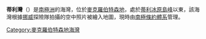 {{coord|67|24|S|60|4|E|display=title}}

'''蒂利灣'''（{{lang-en|Tilley Bay}}）是[[南極洲|南極洲]]的海灣，位於[[麥克羅伯特森地|麥克羅伯特森地]]，處於[[蒂利冰原島峰|蒂利冰原島峰]]以東，該海灣根據[[挪威|挪威]]探險隊拍攝的空中照片被繪入地圖，現時由[[南極條約體系|南極條約體系]]管理。

{{DEFAULTSORT:Tilley Bay}}
[[Category:麥克羅伯特森地海灣|Category:麥克羅伯特森地海灣]]


{{MacRobertsonLand-geo-stub}}